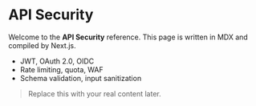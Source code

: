
# API Security

Welcome to the **API Security** reference. This page is written in MDX and compiled by Next.js.

- JWT, OAuth 2.0, OIDC  
- Rate limiting, quota, WAF  
- Schema validation, input sanitization  

> Replace this with your real content later.
